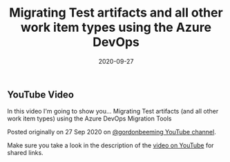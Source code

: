 ﻿---
title: 'Migrating Test artifacts and all other work item types using the Azure DevOps'
date: 2020-09-27
tags: ['Azure DevOps', 'Azure DevOps Migrations', 'YouTube Videos']
draft: false
summary: 'In this video I''m going to show you... Migrating Test artifacts (and all other work item types) using the Azure DevOps Migration Tools'
---


## YouTube Video

In this video I'm going to show you... Migrating Test artifacts (and all other work item types) using the Azure DevOps Migration Tools

Posted originally on 27 Sep 2020 on [@gordonbeeming YouTube channel](https://www.youtube.com/watch?v=2hrOKRk0xFM).

Make sure you take a look in the description of the [video on YouTube](https://www.youtube.com/watch?v=2hrOKRk0xFM) for shared links.

<YouTubeEmbed width="480" height="270" src="//www.youtube.com/embed/2hrOKRk0xFM" frameborder="0" allow="accelerometer; autoplay; clipboard-write; encrypted-media; gyroscope; picture-in-picture" allowfullscreen />


